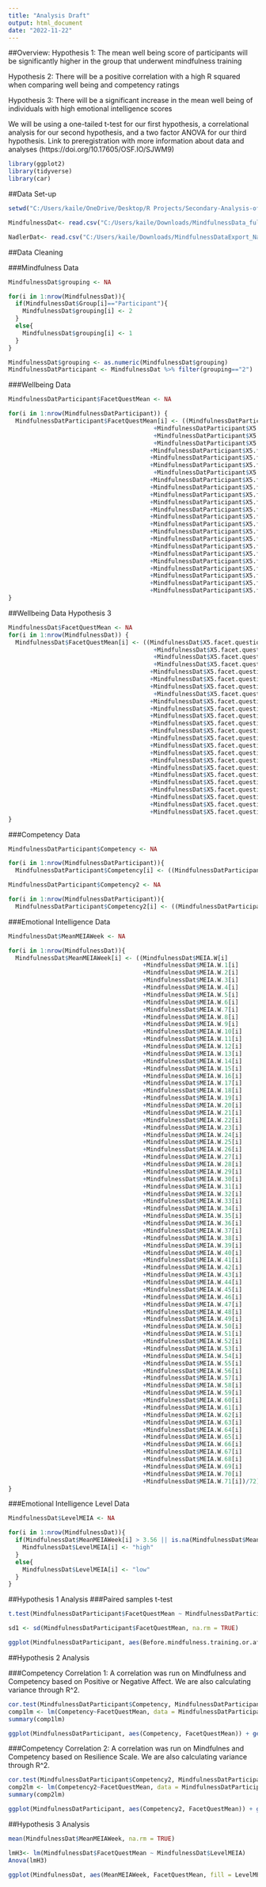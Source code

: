 ```yaml
---
title: "Analysis Draft"
output: html_document
date: "2022-11-22"
---
```


##Overview:
Hypothesis 1: The mean well being score of participants will be significantly higher in the group that underwent mindfulness training

Hypothesis 2: There will be a positive correlation with a high R squared when comparing well being and competency ratings

Hypothesis 3: There will be a significant increase in the mean well being of individuals with high emotional intelligence scores

We will be using a one-tailed t-test for our first hypothesis, a correlational analysis for our second hypothesis, and a two factor ANOVA for our third hypothesis. Link to preregistration with more information about data and analyses (https://doi.org/10.17605/OSF.IO/SJWM9)


```r
library(ggplot2)
library(tidyverse)
library(car)
```


##Data Set-up
```r
setwd("C:/Users/kaile/OneDrive/Desktop/R Projects/Secondary-Analysis-of-the-implementation-of-Online-Mindfulness-Training-on-Well-Being-Trait-Emotion")

MindfulnessDat<- read.csv("C:/Users/kaile/Downloads/MindfulnessData_fullunmatched_raw_items_NadlerCarswellMinda (1).csv", dec=",")

NadlerDat<- read.csv("C:/Users/kaile/Downloads/MindfulnessDataExport_NadlerCarswellMinda2020.csv", header=TRUE, dec=",")

```

##Data Cleaning

###Mindfulness Data
```r
MindfulnessDat$grouping <- NA

for(i in 1:nrow(MindfulnessDat)){
  if(MindfulnessDat$Group[i]=="Participant"){
    MindfulnessDat$grouping[i] <- 2
  }
  else{
    MindfulnessDat$grouping[i] <- 1
  }
}

MindfulnessDat$grouping <- as.numeric(MindfulnessDat$grouping)
MindfulnessDatParticipant <- MindfulnessDat %>% filter(grouping=="2")
```

###Wellbeing Data
```r
MindfulnessDatParticipant$FacetQuestMean <- NA

for(i in 1:nrow(MindfulnessDatParticipant)) {
  MindfulnessDatParticipant$FacetQuestMean[i] <- ((MindfulnessDatParticipant$X5.facet.questionnaire.short.form[i]
                                         +MindfulnessDatParticipant$X5.facet.questionnaire.short.form.1[i]
                                         +MindfulnessDatParticipant$X5.facet.questionnaire.short.form.2[i]
                                         +MindfulnessDatParticipant$X5.facet.questionnaire.short.form.3[i]
                                        +MindfulnessDatParticipant$X5.facet.questionnaire.short.form.4[i]
                                        +MindfulnessDatParticipant$X5.facet.questionnaire.short.form.5[i]
                                        +MindfulnessDatParticipant$X5.facet.questionnaire.short.form.6[i]
                                         +MindfulnessDatParticipant$X5.facet.questionnaire.short.form.7[i]
                                        +MindfulnessDatParticipant$X5.facet.questionnaire.short.form.8[i]
                                        +MindfulnessDatParticipant$X5.facet.questionnaire.short.form.9[i]
                                        +MindfulnessDatParticipant$X5.facet.questionnaire.short.form.10[i]
                                        +MindfulnessDatParticipant$X5.facet.questionnaire.short.form.11[i]
                                        +MindfulnessDatParticipant$X5.facet.questionnaire.short.form.12[i]
                                        +MindfulnessDatParticipant$X5.facet.questionnaire.short.form.13[i]
                                        +MindfulnessDatParticipant$X5.facet.questionnaire.short.form.14[i]
                                        +MindfulnessDatParticipant$X5.facet.questionnaire.short.form.15[i]
                                        +MindfulnessDatParticipant$X5.facet.questionnaire.short.form.16[i]
                                        +MindfulnessDatParticipant$X5.facet.questionnaire.short.form.17[i]
                                        +MindfulnessDatParticipant$X5.facet.questionnaire.short.form.18[i]
                                        +MindfulnessDatParticipant$X5.facet.questionnaire.short.form.19[i]
                                        +MindfulnessDatParticipant$X5.facet.questionnaire.short.form.20[i]
                                        +MindfulnessDatParticipant$X5.facet.questionnaire.short.form.21[i]
                                        +MindfulnessDatParticipant$X5.facet.questionnaire.short.form.22[i]
                                        +MindfulnessDatParticipant$X5.facet.questionnaire.short.form.23[i])/24)
}
```

##Wellbeing Data Hypothesis 3
```r
MindfulnessDat$FacetQuestMean <- NA
for(i in 1:nrow(MindfulnessDat)) {
  MindfulnessDat$FacetQuestMean[i] <- ((MindfulnessDat$X5.facet.questionnaire.short.form[i]
                                         +MindfulnessDat$X5.facet.questionnaire.short.form.1[i]
                                         +MindfulnessDat$X5.facet.questionnaire.short.form.2[i]
                                         +MindfulnessDat$X5.facet.questionnaire.short.form.3[i]
                                        +MindfulnessDat$X5.facet.questionnaire.short.form.4[i]
                                        +MindfulnessDat$X5.facet.questionnaire.short.form.5[i]
                                        +MindfulnessDat$X5.facet.questionnaire.short.form.6[i]
                                         +MindfulnessDat$X5.facet.questionnaire.short.form.7[i]
                                        +MindfulnessDat$X5.facet.questionnaire.short.form.8[i]
                                        +MindfulnessDat$X5.facet.questionnaire.short.form.9[i]
                                        +MindfulnessDat$X5.facet.questionnaire.short.form.10[i]
                                        +MindfulnessDat$X5.facet.questionnaire.short.form.11[i]
                                        +MindfulnessDat$X5.facet.questionnaire.short.form.12[i]
                                        +MindfulnessDat$X5.facet.questionnaire.short.form.13[i]
                                        +MindfulnessDat$X5.facet.questionnaire.short.form.14[i]
                                        +MindfulnessDat$X5.facet.questionnaire.short.form.15[i]
                                        +MindfulnessDat$X5.facet.questionnaire.short.form.16[i]
                                        +MindfulnessDat$X5.facet.questionnaire.short.form.17[i]
                                        +MindfulnessDat$X5.facet.questionnaire.short.form.18[i]
                                        +MindfulnessDat$X5.facet.questionnaire.short.form.19[i]
                                        +MindfulnessDat$X5.facet.questionnaire.short.form.20[i]
                                        +MindfulnessDat$X5.facet.questionnaire.short.form.21[i]
                                        +MindfulnessDat$X5.facet.questionnaire.short.form.22[i]
                                        +MindfulnessDat$X5.facet.questionnaire.short.form.23[i])/24)
}
```

###Competency Data
```r
MindfulnessDatParticipant$Competency <- NA

for(i in 1:nrow(MindfulnessDatParticipant)){
  MindfulnessDatParticipant$Competency[i] <- ((MindfulnessDatParticipant$Positive.and.Negative.Affect.Schedule[i] +MindfulnessDatParticipant$Positive.and.Negative.Affect.Schedule.1[i] +MindfulnessDatParticipant$Positive.and.Negative.Affect.Schedule.2[i] +MindfulnessDatParticipant$Positive.and.Negative.Affect.Schedule.3[i] +MindfulnessDatParticipant$Positive.and.Negative.Affect.Schedule.4[i] +MindfulnessDatParticipant$Positive.and.Negative.Affect.Schedule.5[i] +MindfulnessDatParticipant$Positive.and.Negative.Affect.Schedule.6[i] +MindfulnessDatParticipant$Positive.and.Negative.Affect.Schedule.7[i] +MindfulnessDatParticipant$Positive.and.Negative.Affect.Schedule.8[i] +MindfulnessDatParticipant$Positive.and.Negative.Affect.Schedule.9[i] +MindfulnessDatParticipant$Positive.and.Negative.Affect.Schedule.10[i] +MindfulnessDatParticipant$Positive.and.Negative.Affect.Schedule.11[i] +MindfulnessDatParticipant$Positive.and.Negative.Affect.Schedule.12[i] +MindfulnessDatParticipant$Positive.and.Negative.Affect.Schedule.13[i] +MindfulnessDatParticipant$Positive.and.Negative.Affect.Schedule.14[i] +MindfulnessDatParticipant$Positive.and.Negative.Affect.Schedule.15[i] +MindfulnessDatParticipant$Positive.and.Negative.Affect.Schedule.16[i] +MindfulnessDatParticipant$Positive.and.Negative.Affect.Schedule.17[i] +MindfulnessDatParticipant$Positive.and.Negative.Affect.Schedule.18[i] +MindfulnessDatParticipant$Positive.and.Negative.Affect.Schedule.19[i])/20)}

MindfulnessDatParticipant$Competency2 <- NA

for(i in 1:nrow(MindfulnessDatParticipant)){  
  MindfulnessDatParticipant$Competency2[i] <- ((MindfulnessDatParticipant$Brief.Resilience.Scale[i] +MindfulnessDatParticipant$Brief.Resilience.Scale.1[i] +MindfulnessDatParticipant$Brief.Resilience.Scale.2[i]                                +MindfulnessDatParticipant$Brief.Resilience.Scale.3[i] +MindfulnessDatParticipant$Brief.Resilience.Scale.4[i] +MindfulnessDatParticipant$Brief.Resilience.Scale.5[i])/6)}
```

###Emotional Intelligence Data
```r
MindfulnessDat$MeanMEIAWeek <- NA

for(i in 1:nrow(MindfulnessDat)){
  MindfulnessDat$MeanMEIAWeek[i] <- ((MindfulnessDat$MEIA.W[i]
                                      +MindfulnessDat$MEIA.W.1[i]
                                      +MindfulnessDat$MEIA.W.2[i]
                                      +MindfulnessDat$MEIA.W.3[i]
                                      +MindfulnessDat$MEIA.W.4[i]
                                      +MindfulnessDat$MEIA.W.5[i]
                                      +MindfulnessDat$MEIA.W.6[i]
                                      +MindfulnessDat$MEIA.W.7[i]
                                      +MindfulnessDat$MEIA.W.8[i]
                                      +MindfulnessDat$MEIA.W.9[i]
                                      +MindfulnessDat$MEIA.W.10[i]
                                      +MindfulnessDat$MEIA.W.11[i]
                                      +MindfulnessDat$MEIA.W.12[i]
                                      +MindfulnessDat$MEIA.W.13[i]
                                      +MindfulnessDat$MEIA.W.14[i]
                                      +MindfulnessDat$MEIA.W.15[i]
                                      +MindfulnessDat$MEIA.W.16[i]
                                      +MindfulnessDat$MEIA.W.17[i]
                                      +MindfulnessDat$MEIA.W.18[i]
                                      +MindfulnessDat$MEIA.W.19[i]
                                      +MindfulnessDat$MEIA.W.20[i]
                                      +MindfulnessDat$MEIA.W.21[i]
                                      +MindfulnessDat$MEIA.W.22[i]
                                      +MindfulnessDat$MEIA.W.23[i]
                                      +MindfulnessDat$MEIA.W.24[i]
                                      +MindfulnessDat$MEIA.W.25[i]
                                      +MindfulnessDat$MEIA.W.26[i]
                                      +MindfulnessDat$MEIA.W.27[i]
                                      +MindfulnessDat$MEIA.W.28[i]
                                      +MindfulnessDat$MEIA.W.29[i]
                                      +MindfulnessDat$MEIA.W.30[i]
                                      +MindfulnessDat$MEIA.W.31[i]
                                      +MindfulnessDat$MEIA.W.32[i]
                                      +MindfulnessDat$MEIA.W.33[i]
                                      +MindfulnessDat$MEIA.W.34[i]
                                      +MindfulnessDat$MEIA.W.35[i]
                                      +MindfulnessDat$MEIA.W.36[i]
                                      +MindfulnessDat$MEIA.W.37[i]
                                      +MindfulnessDat$MEIA.W.38[i]
                                      +MindfulnessDat$MEIA.W.39[i]
                                      +MindfulnessDat$MEIA.W.40[i]
                                      +MindfulnessDat$MEIA.W.41[i]
                                      +MindfulnessDat$MEIA.W.42[i]
                                      +MindfulnessDat$MEIA.W.43[i]
                                      +MindfulnessDat$MEIA.W.44[i]
                                      +MindfulnessDat$MEIA.W.45[i]
                                      +MindfulnessDat$MEIA.W.46[i]
                                      +MindfulnessDat$MEIA.W.47[i]
                                      +MindfulnessDat$MEIA.W.48[i]
                                      +MindfulnessDat$MEIA.W.49[i]
                                      +MindfulnessDat$MEIA.W.50[i]
                                      +MindfulnessDat$MEIA.W.51[i]
                                      +MindfulnessDat$MEIA.W.52[i]
                                      +MindfulnessDat$MEIA.W.53[i]
                                      +MindfulnessDat$MEIA.W.54[i]
                                      +MindfulnessDat$MEIA.W.55[i]
                                      +MindfulnessDat$MEIA.W.56[i]
                                      +MindfulnessDat$MEIA.W.57[i]
                                      +MindfulnessDat$MEIA.W.58[i]
                                      +MindfulnessDat$MEIA.W.59[i]
                                      +MindfulnessDat$MEIA.W.60[i]
                                      +MindfulnessDat$MEIA.W.61[i]
                                      +MindfulnessDat$MEIA.W.62[i]
                                      +MindfulnessDat$MEIA.W.63[i]
                                      +MindfulnessDat$MEIA.W.64[i]
                                      +MindfulnessDat$MEIA.W.65[i]
                                      +MindfulnessDat$MEIA.W.66[i]
                                      +MindfulnessDat$MEIA.W.67[i]
                                      +MindfulnessDat$MEIA.W.68[i]
                                      +MindfulnessDat$MEIA.W.69[i]
                                      +MindfulnessDat$MEIA.W.70[i]
                                      +MindfulnessDat$MEIA.W.71[i])/72)
}

```

###Emotional Intelligence Level Data
```r
MindfulnessDat$LevelMEIA <- NA

for(i in 1:nrow(MindfulnessDat)){
  if(MindfulnessDat$MeanMEIAWeek[i] > 3.56 || is.na(MindfulnessDat$MeanMEIAWeek)[i]== TRUE){
    MindfulnessDat$LevelMEIA[i] <- "high"
  }
  else{
    MindfulnessDat$LevelMEIA[i] <- "low"
  }
}
```


##Hypothesis 1 Analysis
###Paired samples t-test
```r
t.test(MindfulnessDatParticipant$FacetQuestMean ~ MindfulnessDatParticipant$Before.mindfulness.training.or.after, alternative = "greater", var.equal= TRUE, na.rm = TRUE)

```

```r
sd1 <- sd(MindfulnessDatParticipant$FacetQuestMean, na.rm = TRUE)
```

```r
ggplot(MindfulnessDatParticipant, aes(Before.mindfulness.training.or.after, FacetQuestMean), na.rm = TRUE) + geom_bar(stat = 'identity', position = position_dodge(), fill = "darkblue") + ggtitle("Mindfulness before and after training") + xlab("") + ylab("Mindfulness") + geom_errorbar(aes(ymin= FacetQuestMean-sd1, ymax= FacetQuestMean + sd1)) 
```


##Hypothesis 2 Analysis

###Competency Correlation 1: A correlation was run on Mindfulness and Competency based on Positive or Negative Affect. We are also calculating variance through R^2.
```r
cor.test(MindfulnessDatParticipant$Competency, MindfulnessDatParticipant$FacetQuestMean)
comp1lm <- lm(Competency~FacetQuestMean, data = MindfulnessDatParticipant)
summary(comp1lm)
```

```r
ggplot(MindfulnessDatParticipant, aes(Competency, FacetQuestMean)) + geom_point() + geom_smooth(method = "lm") + xlab("Competency 1") + ylab("Wellbeing") 
```

###Competency Correlation 2: A correlation was run on Mindfulnes and Competency based on Resilience Scale. We are also calculating variance through R^2.
```r
cor.test(MindfulnessDatParticipant$Competency2, MindfulnessDatParticipant$FacetQuestMean)
comp2lm <- lm(Competency2~FacetQuestMean, data = MindfulnessDatParticipant)
summary(comp2lm)
```

```r
ggplot(MindfulnessDatParticipant, aes(Competency2, FacetQuestMean)) + geom_point() + geom_smooth(method = "lm") + xlab("Competency 2") + ylab("Wellbeing") 
```


##Hypothesis 3 Analysis
```r
mean(MindfulnessDat$MeanMEIAWeek, na.rm = TRUE)

lmH3<- lm(MindfulnessDat$FacetQuestMean ~ MindfulnessDat$LevelMEIA)
Anova(lmH3)
```
```r
ggplot(MindfulnessDat, aes(MeanMEIAWeek, FacetQuestMean, fill = LevelMEIA)) + geom_point(shape = 21)+ geom_smooth(method = "lm")+ xlab("Emotional Intelligence Mean Score")+ ylab("Well Being Mean Score")
```
